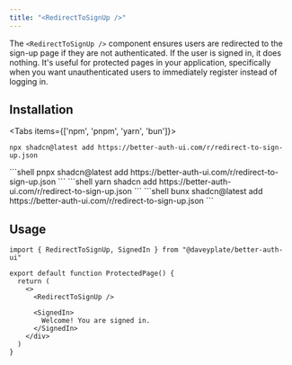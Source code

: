 ```yaml
---
title: "<RedirectToSignUp />"
---
```


The `<RedirectToSignUp />` component ensures users are redirected to the sign-up page if they are not authenticated. If the user is signed in, it does nothing. It's useful for protected pages in your application, specifically when you want unauthenticated users to immediately register instead of logging in.

## Installation

<Tabs items={['npm', 'pnpm', 'yarn', 'bun']}>
  <Tab value="npm">
  ```shell
  npx shadcn@latest add https://better-auth-ui.com/r/redirect-to-sign-up.json
  ```
  </Tab>
  <Tab value="pnpm">
  ```shell
  pnpx shadcn@latest add https://better-auth-ui.com/r/redirect-to-sign-up.json
  ```
  </Tab>
  <Tab value="yarn">
  ```shell
  yarn shadcn add https://better-auth-ui.com/r/redirect-to-sign-up.json
  ```
  </Tab>
  <Tab value="bun">
  ```shell
  bunx shadcn@latest add https://better-auth-ui.com/r/redirect-to-sign-up.json
  ```
  </Tab>
</Tabs>

## Usage

```tsx
import { RedirectToSignUp, SignedIn } from "@daveyplate/better-auth-ui"

export default function ProtectedPage() {
  return (
    <>
      <RedirectToSignUp />

      <SignedIn>
        Welcome! You are signed in.
      </SignedIn>
    </div>
  )
}
```
